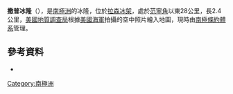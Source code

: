 {{coord|72|25|S|59|54|W|display=title}}

'''撒普冰隆'''（{{lang-en|Tharp Ice Rise}}），是[[南極洲|南極洲]]的冰隆，位於[[拉森冰架|拉森冰架]]，處於[[范寧角|范寧角]]以東28公里，長2.4公里，[[美國地質調查局|美國地質調查局]]根據[[美國海軍|美國海軍]]拍攝的空中照片繪入地圖，現時由[[南極條約體系|南極條約體系]]管理。

==參考資料==
*{{usgs-gazetteer}}

{{Antarctica-geo-stub}}
[[Category:南極洲|Category:南極洲]]